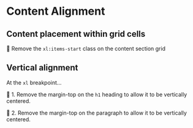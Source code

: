 # Content Alignment

<EpicVideo url="https://www.epicweb.dev/workshops/pixel-perfect-figma-to-tailwind/subgrid-alignment/center-subgrid-content-with-grid-layouts" />

## Content placement within grid cells

🐨 Remove the `xl:items-start` class on the content section grid

## Vertical alignment

At the `xl` breakpoint...

🐨 1. Remove the margin-top on the `h1` heading to allow it to be vertically centered.

🐨 2. Remove the margin-top on the paragraph to allow it to be vertically centered.

